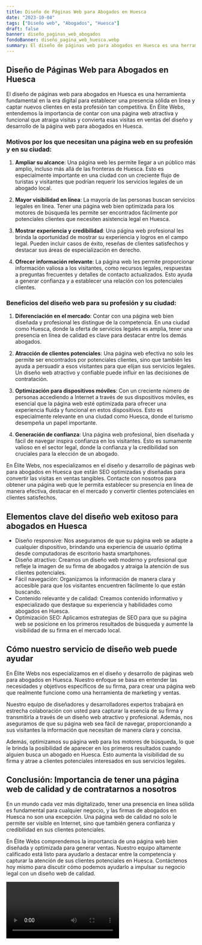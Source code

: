 ```yaml
---
title: Diseño de Páginas Web para Abogados en Huesca
date: "2023-10-04"
tags: ["Diseño web", "Abogados", "Huesca"]
draft: false
banner: diseño_paginas_web_abogados
fondoBanner: diseño_pagina_web_huesca.webp
summary: El diseño de páginas web para abogados en Huesca es una herramienta fundamental en la era digital para establecer una presencia sólida en línea y captar nuevos clientes en esta profesión tan competitiva. En Élite Webs, entendemos la importancia de contar con una página web atractiva y funcional que atraiga visitas y convierta esas visitas en ventas del diseño y desarrollo de la página web para abogados en Huesca.
---
```



## Diseño de Páginas Web para Abogados en Huesca

El diseño de páginas web para abogados en Huesca es una herramienta fundamental en la era digital para establecer una presencia sólida en línea y captar nuevos clientes en esta profesión tan competitiva. En Élite Webs, entendemos la importancia de contar con una página web atractiva y funcional que atraiga visitas y convierta esas visitas en ventas del diseño y desarrollo de la página web para abogados en Huesca.

### Motivos por los que necesitan una página web en su profesión y en su ciudad:

1. **Ampliar su alcance**: Una página web les permite llegar a un público más amplio, incluso más allá de las fronteras de Huesca. Esto es especialmente importante en una ciudad con un creciente flujo de turistas y visitantes que podrían requerir los servicios legales de un abogado local.

2. **Mayor visibilidad en línea**: La mayoría de las personas buscan servicios legales en línea. Tener una página web bien optimizada para los motores de búsqueda les permite ser encontrados fácilmente por potenciales clientes que necesiten asistencia legal en Huesca.

3. **Mostrar experiencia y credibilidad**: Una página web profesional les brinda la oportunidad de mostrar su experiencia y logros en el campo legal. Pueden incluir casos de éxito, reseñas de clientes satisfechos y destacar sus áreas de especialización en derecho.

4. **Ofrecer información relevante**: La página web les permite proporcionar información valiosa a los visitantes, como recursos legales, respuestas a preguntas frecuentes y detalles de contacto actualizados. Esto ayuda a generar confianza y a establecer una relación con los potenciales clientes.

### Beneficios del diseño web para su profesión y su ciudad:

1. **Diferenciación en el mercado**: Contar con una página web bien diseñada y profesional les distingue de la competencia. En una ciudad como Huesca, donde la oferta de servicios legales es amplia, tener una presencia en línea de calidad es clave para destacar entre los demás abogados.

2. **Atracción de clientes potenciales**: Una página web efectiva no solo les permite ser encontrados por potenciales clientes, sino que también les ayuda a persuadir a esos visitantes para que elijan sus servicios legales. Un diseño web atractivo y confiable puede influir en las decisiones de contratación.

3. **Optimización para dispositivos móviles**: Con un creciente número de personas accediendo a Internet a través de sus dispositivos móviles, es esencial que la página web esté optimizada para ofrecer una experiencia fluida y funcional en estos dispositivos. Esto es especialmente relevante en una ciudad como Huesca, donde el turismo desempeña un papel importante.

4. **Generación de confianza**: Una página web profesional, bien diseñada y fácil de navegar inspira confianza en los visitantes. Esto es sumamente valioso en el sector legal, donde la confianza y la credibilidad son cruciales para la elección de un abogado.

En Élite Webs, nos especializamos en el diseño y desarrollo de páginas web para abogados en Huesca que están SEO optimizadas y diseñadas para convertir las visitas en ventas tangibles. Contacte con nosotros para obtener una página web que le permita establecer su presencia en línea de manera efectiva, destacar en el mercado y convertir clientes potenciales en clientes satisfechos.

<GifSeo />

<Cta />

## Elementos clave del diseño web exitoso para abogados en Huesca

- Diseño responsive: Nos aseguramos de que su página web se adapte a cualquier dispositivo, brindando una experiencia de usuario óptima desde computadoras de escritorio hasta smartphones.
- Diseño atractivo: Creamos un diseño web moderno y profesional que refleje la imagen de su firma de abogados y atraiga la atención de sus clientes potenciales.
- Fácil navegación: Organizamos la información de manera clara y accesible para que los visitantes encuentren fácilmente lo que están buscando.
- Contenido relevante y de calidad: Creamos contenido informativo y especializado que destaque su experiencia y habilidades como abogados en Huesca.
- Optimización SEO: Aplicamos estrategias de SEO para que su página web se posicione en los primeros resultados de búsqueda y aumente la visibilidad de su firma en el mercado local.

## Cómo nuestro servicio de diseño web puede ayudar

En Élite Webs nos especializamos en el diseño y desarrollo de páginas web para abogados en Huesca. Nuestro enfoque se basa en entender las necesidades y objetivos específicos de su firma, para crear una página web que realmente funcione como una herramienta de marketing y ventas.

Nuestro equipo de diseñadores y desarrolladores expertos trabajará en estrecha colaboración con usted para capturar la esencia de su firma y transmitirla a través de un diseño web atractivo y profesional. Además, nos aseguramos de que su página web sea fácil de navegar, proporcionando a sus visitantes la información que necesitan de manera clara y concisa.

Además, optimizamos su página web para los motores de búsqueda, lo que le brinda la posibilidad de aparecer en los primeros resultados cuando alguien busca un abogado en Huesca. Esto aumenta la visibilidad de su firma y atrae a clientes potenciales interesados en sus servicios legales.

## Conclusión: Importancia de tener una página web de calidad y de contratarnos a nosotros

En un mundo cada vez más digitalizado, tener una presencia en línea sólida es fundamental para cualquier negocio, y las firmas de abogados en Huesca no son una excepción. Una página web de calidad no solo le permite ser visible en Internet, sino que también genera confianza y credibilidad en sus clientes potenciales.

En Élite Webs comprendemos la importancia de una página web bien diseñada y optimizada para generar ventas. Nuestro equipo altamente calificado está listo para ayudarlo a destacar entre la competencia y capturar la atención de sus clientes potenciales en Huesca. Contáctenos hoy mismo para discutir cómo podemos ayudarlo a impulsar su negocio legal con un diseño web de calidad.

<Video />

<CtaBot job="Abogados" city="Huesca" />

<Gmaps query="Huesca+españa+maps" />
